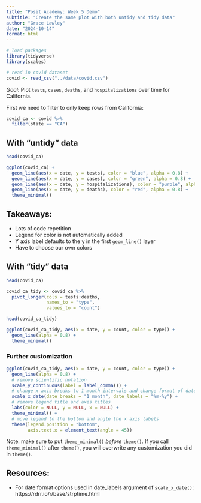 ```yaml
---
title: "Posit Academy: Week 5 Demo"
subtitle: "Create the same plot with both untidy and tidy data"
author: "Grace Lawley"
date: "2024-10-14"
format: html
---
```



```r
# load packages
library(tidyverse)
library(scales)

# read in covid dataset
covid <- read_csv("../data/covid.csv")
``` 


*Goal*: Plot `tests`, `cases`, `deaths`, and `hospitalizations` over time for California.

First we need to filter to only keep rows from California:

```r
covid_ca <- covid %>% 
  filter(state == "CA")
```

## With "untidy" data

```r
head(covid_ca)
```


```r
ggplot(covid_ca) +
  geom_line(aes(x = date, y = tests), color = "blue", alpha = 0.8) +
  geom_line(aes(x = date, y = cases), color = "green", alpha = 0.8) + 
  geom_line(aes(x = date, y = hospitalizations), color = "purple", alpha = 0.8) +
  geom_line(aes(x = date, y = deaths), color = "red", alpha = 0.8) +
  theme_minimal()
```



## Takeaways:

- Lots of code repetition
- Legend for color is not automatically added
- Y axis label defaults to the y in the first `geom_line()` layer
- Have to choose our own colors


## With "tidy" data


```r
head(covid_ca)
```


```r
covid_ca_tidy <- covid_ca %>% 
  pivot_longer(cols = tests:deaths,
               names_to = "type",
               values_to = "count")

head(covid_ca_tidy)
```

```r
ggplot(covid_ca_tidy, aes(x = date, y = count, color = type)) +
  geom_line(alpha = 0.8) +  
  theme_minimal() 
```


### Further customization

```r
ggplot(covid_ca_tidy, aes(x = date, y = count, color = type)) +
  geom_line(alpha = 0.8) + 
  # remove scientific notation
  scale_y_continuous(label = label_comma()) + 
  # change x axis breaks to 1 month intervals and change format of date
  scale_x_date(date_breaks = "1 month", date_labels = "%m-%y") +   
  # remove legend title and axes titles
  labs(color = NULL, y = NULL, x = NULL) + 
  theme_minimal() +
  # move legend to the bottom and angle the x axis labels
  theme(legend.position = "bottom",
        axis.text.x = element_text(angle = 45)) 
```


Note: make sure to put `theme_minimal()` *before* `theme()`. If you call `theme_minimal()` after `theme()`, you will overwrite any customization you did in `theme()`.


## Resources:

- For date format options used in date_labels argument of `scale_x_date()`: https://rdrr.io/r/base/strptime.html

